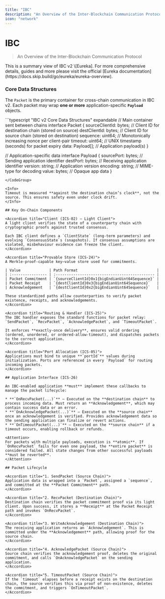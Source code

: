 ```yaml
---
title: "IBC"
description: "An Overview of the Inter-Blockchain Communication Protocol"
icon: "network"
---
```


# IBC

> An Overview of the Inter-Blockchain Communication Protocol

<Info>
  This is a summary view of IBC v2 \[Eureka]. For more comprehensive details, guides and more please visit the official [Eureka documentation](https://docs.skip.build/go/eureka/eureka-overview).
</Info>

### Core Data Structures

The `Packet` is the primary container for cross-chain communication in IBC v2. Each packet may wrap **one or more** application-specific **`Payload`** objects.

<CodeGroup>
  ```typescript "IBC v2 Core Data Structures" expandable
  // Main container sent between chains
  interface Packet {
    sourceClientId: bytes;    // Client ID for destination chain (stored on source)
    destClientId: bytes;      // Client ID for source chain (stored on destination)
    sequence: uint64;         // Monotonically increasing nonce per client-pair
    timeout: uint64;          // UNIX timestamp (seconds) for packet expiry
    data: Payload[];          // Application payload(s)
  }

  // Application-specific data
  interface Payload {
    sourcePort: bytes;  // Sending application identifier
    destPort: bytes;    // Receiving application identifier
    version: string;    // Application version
    encoding: string;   // MIME-type for decoding
    value: bytes;       // Opaque app data
  }
  ```
</CodeGroup>

<Info>
  Timeout is measured **against the destination chain’s clock**, not the source. This ensures safety even under clock drift.
</Info>

## Key On-Chain Components

<Accordion title="Client (ICS-02) – Light Client">
A light client verifies the state of a counterparty chain with cryptographic proofs against trusted consensus.

Each IBC client defines a `ClientState` (long-term parameters) and evolving `ConsensusState`s (snapshots). If consensus assumptions are violated, misbehaviour evidence can freeze the client.
</Accordion>

<Accordion title="Provable Store (ICS-24)">
A Merkle-proof-capable key–value store used for commitments.

| Value             | Path Format                                    |
| :---------------- | :--------------------------------------------- |
| Packet Commitment | `{sourceClientId}0x1{bigEndianUint64Sequence}` |
| Packet Receipt    | `{destClientId}0x3{bigEndianUint64Sequence}`   |
| Acknowledgement   | `{destClientId}0x2{bigEndianUint64Sequence}`   |

These standardized paths allow counterparties to verify packet existence, receipts, and acknowledgements.
</Accordion>

<Accordion title="Routing & Handler (ICS-25)">
The IBC handler exposes the standard functions for packet relay:
`SendPacket`, `RecvPacket`, `AcknowledgePacket`, and `TimeoutPacket`.

It enforces **exactly-once delivery**, ensures valid ordering (ordered, unordered, or ordered-allow-timeout), and dispatches packets to the correct application.
</Accordion>

<Accordion title="Port Allocation (ICS-05)">
Applications must bind to unique **`portId`** values during initialization. Ports are referenced in every `Payload` for routing incoming packets.
</Accordion>

## Application Interface (ICS-26)

An IBC-enabled application **must** implement these callbacks to manage the packet lifecycle:

* **`OnRecvPacket(...)`** – Executed on the **destination chain** to process incoming data. Must return an **Acknowledgement**, which may contain success data or an error.
* **`OnAcknowledgePacket(...)`** – Executed on the **source chain** once an acknowledgement is verified. Provides acknowledgement data so the sending application can finalize or revert actions.
* **`OnTimeoutPacket(...)`** – Executed on the **source chain** if a timeout occurs, enabling rollback or refunds.

<Attention>
For packets with multiple payloads, execution is **atomic**. If `OnRecvPacket` fails for even one payload, the **entire packet** is considered failed. All state changes from other successful payloads **must be reverted**.
</Attention>

## Packet Lifecycle

<Accordion title="1. SendPacket (Source Chain)">
Application data is wrapped into a `Packet`, assigned a `sequence`, and committed at the **Packet Commitment** path.
</Accordion>

<Accordion title="2. RecvPacket (Destination Chain)">
Destination chain verifies the packet commitment proof via its light client. Upon success, it stores a **Receipt** at the Packet Receipt path and invokes `OnRecvPacket`.
</Accordion>

<Accordion title="3. WriteAcknowledgement (Destination Chain)">
The receiving application returns an `Acknowledgement`. This is committed under the **Acknowledgement** path, allowing proof for the source chain.
</Accordion>

<Accordion title="4. AcknowledgePacket (Source Chain)">
Source chain verifies the acknowledgement proof, deletes the original commitment, and calls `OnAcknowledgePacket` on the sending application.
</Accordion>

<Accordion title="5. TimeoutPacket (Source Chain)">
If the `timeout` elapses before a receipt exists on the destination chain, the source verifies this via proof of non-existence, deletes the commitment, and triggers `OnTimeoutPacket`.
</Accordion>

```
